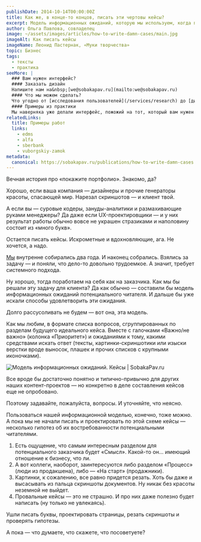 ```yaml
---
publishDate: 2014-10-14T00:00:00Z
title: Как же, в конце-то концов, писать эти чертовы кейсы?
excerpt: Модель информационных ожиданий, которую мы используем, когда пишем кейсы.
author: Ольга Павлова, совладелец
image: ~/assets/images/articles/how-to-write-damn-cases/main.jpg
imageAlt: Как писать кейсы
imageName: Леонид Пастернак, «Муки творчества»
topic: Бизнес
tags:
  - тексты
  - практика
seeMore: |
  ### Вам нужен интерфейс?
  #### Заказать дизайн
  Напишите нам на&nbsp;[we@sobakapav.ru](mailto:we@sobakapav.ru)
  #### Что мы можем сделать?
  Что угодно от [исследования пользователей](/services/research) до [дизайна интерфейса под ключ](/services/ux-design). 
  #### Примеры из практики
  Мы наверняка уже делали интерфейс, пожожий на тот, который вам нужен. [Проверьте](https://sobakapav.ru/portfolio).
relatedLinks:
  title: Примеры работ
  links:
    - edms
    - alfa
    - sberbank
    - vuborgskiy-zamok
metadata:
  canonical: https://sobakapav.ru/publications/how-to-write-damn-cases
---
```



Вечная история про «покажите портфолио». Знакомо, да?

Хорошо, если ваша компания — дизайнеры и прочие генераторы красоты, спасающей мир. Нарезал скриншотов — и клиент твой.

А если вы — суровые кодеры, зануды-аналитики и размахивающие руками менеджеры? Да даже если UX-проектировщики — и у них результат работы обычно вовсе не украшен стразиками и наполовину состоит из «много букв».

Остается писать кейсы. Искрометные и вдохновляющие, ага. Не хочется, а надо.

[Мы](https://sobakapav.ru/portfolio) внутренне собирались два года. И наконец собрались. Взялись за задачу — и поняли, что дело-то довольно трудоемкое. А значит, требует системного подхода.

Ну хорошо, тогда поработаем на себя как на заказчика. Как мы бы решали эту задачу для клиента? Да как обычно — составили бы модель информационных ожиданий потенциального читателя. И дальше бы уже искали способы удовлетворить эти ожидания.

Долго рассусоливать не будем — вот она, эта модель.

Как мы любим, в формате списка вопросов, сгруппированных по разделам будущего идеального кейса. Вместе с галочками «Важно/не важно» (колонка «Приоритет») и ожиданиями к тому, какими средствами искать ответ (тексты, картинки-скриншотики или изыски верстки вроде выносок, плашек и прочих списков с крупными иконочками).

![Модель информационных ожиданий. Кейсы | SobakaPav.ru](~/assets/images/articles/how-to-write-damn-cases/1.png)

Все вроде бы достаточно понятно и типично-привычно для других наших контент-проектов — но конкретно в деле составления кейсов еще не опробовано.

Поэтому задавайте, пожалуйста, вопросы. И уточняйте, что неясно.


Пользоваться нашей информационной моделью, конечно, тоже можно.
А пока мы не начали писать и проектировать по этой схеме кейсы — несколько гипотез об их востребованности потенциальными читателями.

1. Есть ощущение, что самым интересным разделом для потенциального заказчика будет «Смысл». Какой-то он… имеющий отношение к бизнесу, что ли.
2. А вот коллеги, наоборот, заинтересуются либо разделом «Процесс» (люди из продакшена), либо — «На старт» (продажники).
3. Картинки, к сожалению, все равно придется резать. Хоть бы даже и высасывать из пальца скриншоты документов. Ну никак без красоты неземной не выйдет.
4. Провальные кейсы — это не страшно. И про них даже полезно будет написать (ну только не увлекаясь).

Ушли писать буквы, проектировать страницы, резать скриншоты и проверять гипотезы.

А пока — что думаете, что скажете, что посоветуете?


